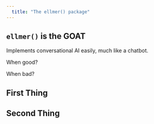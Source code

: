 ```yaml
---
  title: "The ellmer() package"
---
```

  
## `ellmer()` is the GOAT 

Implements conversational AI easily, much like a chatbot.

When good?

When bad?

## First Thing

## Second Thing
